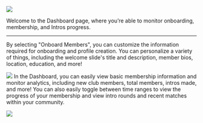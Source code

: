 ![](/images/dashboard-1-vF.png)

Welcome to the Dashboard page, where you’re able to monitor onboarding, membership, and Intros progress. 

---

<Tabs>
  <Tab title="Onboarding Members">
    By selecting "Onboard Members", you can customize the information required for onboarding and profile creation. You can personalize a variety of things, including the welcome slide's title and description, member bios, location, education, and more!

![](/images/dashboard-2-vF.png)
  </Tab>
  <Tab title="Monitoring Membership">
    In the Dashboard, you can easily view basic membership information and monitor analytics, including new club members, total members, intros made, and more! You can also easily toggle between time ranges to view the progress of your membership and view intro rounds and recent matches within your community.

![](/images/dashboard-5-vFF.png)
  </Tab>
</Tabs>
